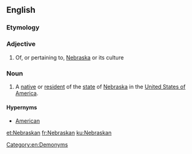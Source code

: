 ==English==

===Etymology===
{{suffix|Nebraska|an|lang=en}}

===Adjective===
{{en-adj|-}}

# Of, or pertaining to, [[Nebraska]] or its culture

===Noun===
{{en-noun}}

# {{context|US|lang=en}} A [[native]] or [[resident]] of the [[state]] of [[Nebraska]] in the [[United States of America]].

====Hypernyms====
* [[American]]

[[Category:en:Demonyms]]

[[et:Nebraskan]]
[[fr:Nebraskan]]
[[ku:Nebraskan]]